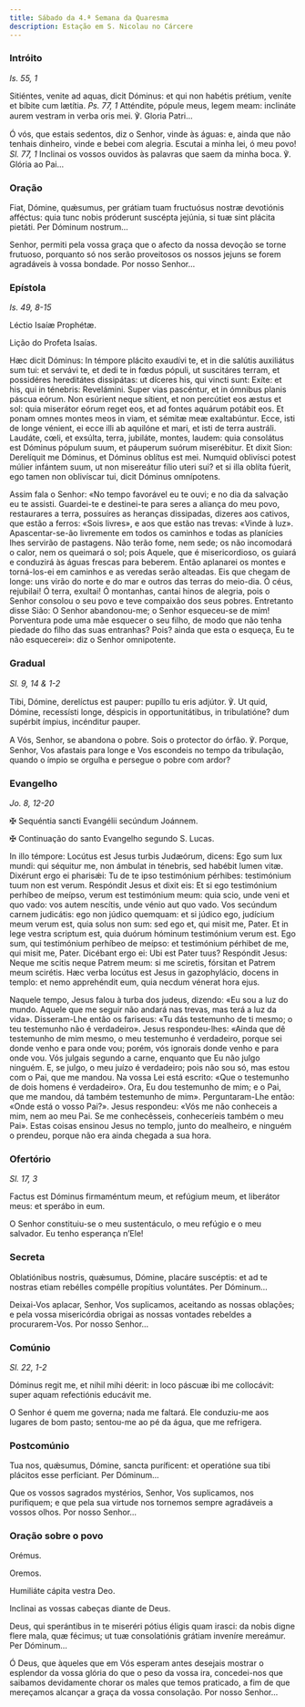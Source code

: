 ```yaml
---
title: Sábado da 4.ª Semana da Quaresma
description: Estação em S. Nicolau no Cárcere
---
```


### Intróito

<em>Is. 55, 1</em>

<div class="side-by-side not-content">

Sitiéntes, venite ad aquas, dicit Dóminus: et qui non habétis prétium,
    veníte et bíbite cum lætítia. <em>Ps. 77, 1</em> Atténdite, pópule meus,
    legem meam: inclináte aurem vestram in verba oris mei. ℣. Gloria Patri...

Ó vós, que estais sedentos, diz o Senhor, vinde às águas: e, ainda que não
    tenhais dinheiro, vinde e bebei com alegria. Escutai a minha lei, ó meu
    povo! <em>Sl. 77, 1</em> Inclinai os vossos ouvidos às palavras que saem da
    minha boca. ℣. Glória ao Pai...

</div>

### Oração

<div class="side-by-side not-content">

Fiat, Dómine, quǽsumus, per grátiam tuam fructuósus nostræ devotiónis
    afféctus: quia tunc nobis próderunt suscépta jejúnia, si tuæ sint plácita
    pietáti. Per Dóminum nostrum...

Senhor, permiti pela vossa graça que o afecto da nossa devoção se torne
    frutuoso, porquanto só nos serão proveitosos os nossos jejuns se forem
    agradáveis à vossa bondade. Por nosso Senhor...

</div>

### Epístola

<em>Is. 49, 8-15</em>

<div class="side-by-side not-content">

Léctio Isaíæ Prophétæ.

Lição do Profeta Isaías.

Hæc dicit Dóminus: In témpore plácito exaudívi te, et in die salútis
    auxiliátus sum tui: et servávi te, et dedi te in fœdus pópuli, ut suscitáres
    terram, et possidéres hereditátes dissipátas: ut díceres his, qui vincti
    sunt: Exíte: et his, qui in ténebris: Revelámini. Super vias pascéntur, et
    in ómnibus planis páscua eórum. Non esúrient neque sítient, et non percútiet
    eos æstus et sol: quia miserátor eórum reget eos, et ad fontes aquárum
    potábit eos. Et ponam omnes montes meos in viam, et sémitæ meæ exaltabúntur.
    Ecce, isti de longe vénient, ei ecce illi ab aquilóne et mari, et isti de
    terra austráli. Laudáte, cœli, et exsúlta, terra, jubiláte, montes, laudem:
    quia consolátus est Dóminus pópulum suum, et páuperum suórum miserébitur. Et
    dixit Sion: Derelíquit me Dóminus, et Dóminus oblítus est mei. Numquid
    oblivísci potest múlier infántem suum, ut non misereátur fílio uteri sui? et
    si illa oblíta fúerit, ego tamen non oblivíscar tui, dicit Dóminus
    omnípotens.

Assim fala o Senhor: «No tempo favorável eu te ouvi; e no dia da salvação eu
    te assisti. Guardei-te e destinei-te para seres a aliança do meu povo,
    restaurares a terra, possuíres as heranças dissipadas, dizeres aos cativos,
    que estão a ferros: «Sois livres», e aos que estão nas trevas: «Vinde à
    luz». Apascentar-se-ão livremente em todos os caminhos e todas as planícies
    lhes servirão de pastagens. Não terão fome, nem sede; os não incomodará o
    calor, nem os queimará o sol; pois Aquele, que é misericordioso, os guiará e
    conduzirá às águas frescas para beberem. Então aplanarei os montes e
    torná-los-ei em caminhos e as veredas serão alteadas. Eis que chegam de
    longe: uns virão do norte e do mar e outros das terras do meio-dia. Ó céus,
    rejubilai! Ó terra, exultai! Ó montanhas, cantai hinos de alegria, pois o
    Senhor consolou o seu povo e teve compaixão dos seus pobres. Entretanto
    disse Sião: O Senhor abandonou-me; o Senhor esqueceu-se de mim! Porventura
    pode uma mãe esquecer o seu filho, de modo que não tenha piedade do filho
    das suas entranhas? Pois? ainda que esta o esqueça, Eu te não esquecerei»:
    diz o Senhor omnipotente.

</div>

### Gradual

<em>Sl. 9, 14 & 1-2</em>

<div class="side-by-side not-content">

Tibi, Dómine, derelíctus est pauper: pupíllo tu eris adjútor. ℣. Ut quid,
    Dómine, recessísti longe, déspicis in opportunitátibus, in tribulatióne? dum
    supérbit ímpius, incénditur pauper.

A Vós, Senhor, se abandona o pobre. Sois o protector do órfão. ℣. Porque,
    Senhor, Vos afastais para longe e Vos escondeis no tempo da tribulação,
    quando o ímpio se orgulha e persegue o pobre com ardor?

</div>

### Evangelho

<em>Jo. 8, 12-20</em>

<div class="side-by-side not-content">

<span class="cross text-red-500">✠</span> Sequéntia sancti Evangélii
    secúndum Joánnem.

<span class="cross text-red-500">✠</span> Continuação do santo Evangelho
    segundo S. Lucas.

In illo témpore: Locútus est Jesus turbis Judæórum, dicens: Ego sum lux
    mundi: qui séquitur me, non ámbulat in ténebris, sed habébit lumen vitæ.
    Dixérunt ergo ei pharisǽi: Tu de te ipso testimónium pérhibes: testimónium
    tuum non est verum. Respóndit Jesus et dixit eis: Et si ego testimónium
    perhíbeo de meípso, verum est testimónium meum: quia scio, unde veni et quo
    vado: vos autem nescítis, unde vénio aut quo vado. Vos secúndum carnem
    judicátis: ego non júdico quemquam: et si júdico ego, judícium meum verum
    est, quia solus non sum: sed ego et, qui misit me, Pater. Et in lege vestra
    scriptum est, quia duórum hóminum testimónium verum est. Ego sum, qui
    testimónium perhíbeo de meípso: et testimónium pérhibet de me, qui misit me,
    Pater. Dicébant ergo ei: Ubi est Pater tuus? Respóndit Jesus: Neque me
    scitis neque Patrem meum: si me sciretis, fórsitan et Patrem meum scirétis.
    Hæc verba locútus est Jesus in gazophylácio, docens in templo: et nemo
    apprehéndit eum, quia necdum vénerat hora ejus.

Naquele tempo, Jesus falou à turba dos judeus, dizendo: «Eu sou a luz do
    mundo. Aquele que me seguir não andará nas trevas, mas terá a luz da vida».
    Disseram-Lhe então os fariseus: «Tu dás testemunho de ti mesmo; o teu
    testemunho não é verdadeiro». Jesus respondeu-lhes: «Ainda que dê testemunho
    de mim mesmo, o meu testemunho é verdadeiro, porque sei donde venho e para
    onde vou; porém, vós ignorais donde venho e para onde vou. Vós julgais
    segundo a carne, enquanto que Eu não julgo ninguém. E, se julgo, o meu juízo
    é verdadeiro; pois não sou só, mas estou com o Pai, que me mandou. Na vossa
    Lei está escrito: «Que o testemunho de dois homens é verdadeiro». Ora, Eu
    dou testemunho de mim; e o Pai, que me mandou, dá também testemunho de mim».
    Perguntaram-Lhe então: «Onde está o vosso Pai?». Jesus respondeu: «Vós me
    não conheceis a mim, nem ao meu Pai. Se me conhecêsseis, conheceríeis também
    o meu Pai». Estas coisas ensinou Jesus no templo, junto do mealheiro, e
    ninguém o prendeu, porque não era ainda chegada a sua hora.

</div>

### Ofertório

<em>Sl. 17, 3</em>

<div class="side-by-side not-content">

Factus est Dóminus firmaméntum meum, et refúgium meum, et liberátor meus: et
    sperábo in eum.

O Senhor constituiu-se o meu sustentáculo, o meu refúgio e o meu salvador.
    Eu tenho esperança n’Ele!

</div>

### Secreta

<div class="side-by-side not-content">

Oblatiónibus nostris, quǽsumus, Dómine, placáre suscéptis: et ad te nostras
    etiam rebélles compélle propítius voluntátes. Per Dóminum...

Deixai-Vos aplacar, Senhor, Vos suplicamos, aceitando as nossas oblações; e
    pela vossa misericórdia obrigai as nossas vontades rebeldes a
    procurarem-Vos. Por nosso Senhor...

</div>

### Comúnio

<em>Sl. 22, 1-2</em>

<div class="side-by-side not-content">

Dóminus regit me, et nihil mihi déerit: in loco páscuæ ibi me collocávit:
    super aquam refectiónis educávit me.

O Senhor é quem me governa; nada me faltará. Ele conduziu-me aos lugares de
    bom pasto; sentou-me ao pé da água, que me refrigera.

</div>

### Postcomúnio

<div class="side-by-side not-content">

Tua nos, quǽsumus, Dómine, sancta puríficent: et operatióne sua tibi
    plácitos esse perfíciant. Per Dóminum...

Que os vossos sagrados mystérios, Senhor, Vos suplicamos, nos purifiquem; e
    que pela sua virtude nos tornemos sempre agradáveis a vossos olhos. Por
    nosso Senhor...

</div>

### Oração sobre o povo

<div class="side-by-side not-content">
  <span class="text-red-500 text-center">Orémus.</span>

<span class="text-red-500 text-center">Oremos.</span>

Humiliáte cápita vestra Deo.

Inclinai as vossas cabeças diante de Deus.

Deus, qui sperántibus in te miseréri pótius éligis quam irasci: da nobis
    digne flere mala, quæ fécimus; ut tuæ consolatiónis grátiam inveníre
    mereámur. Per Dóminum...

Ó Deus, que àqueles que em Vós esperam antes desejais mostrar o esplendor da
    vossa glória do que o peso da vossa ira, concedei-nos que saibamos
    devidamente chorar os males que temos praticado, a fim de que mereçamos
    alcançar a graça da vossa consolação. Por nosso Senhor...

</div>
